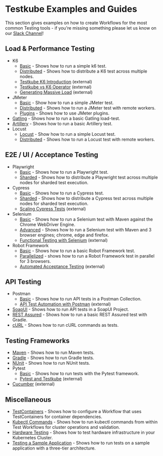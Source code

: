 # Testkube Examples and Guides

This section gives examples on how to create Workflows for the most common Testing tools - if you're missing
something please let us know on our [Slack Channel](https://bit.ly/testkube-slack)!

## Load & Performance Testing

- K6
  - [Basic](k6-basic) - Shows how to run a simple k6 test.
  - [Distributed](k6-distributed) - Shows how to distribute a K6 test across multiple nodes.
  - [Testkube K6 Introduction](https://testkube.io/blog/load-testing-in-kubernetes-with-k6-and-testkube) (external)
  - [Testkube vs K6 Operator](https://testkube.io/learn/comparing-the-k6-operator-vs-testkube-for-load-testing) (external)
  - [Generating Massive Load](https://testkube.io/learn/a-guide-to-scalable-and-heavy-load-testing-with-k6-and-testkube) (external)
- JMeter
  - [Basic](jmeter-basic) - Show how to run a simple JMeter test.
  - [Distributed](jmeter-distributed) - Shows how to run a JMeter test with remote workers.
  - [Plugins](jmeter-plugins) - Shows how to use JMeter plugins.
- [Gatling](gatling-basic) - Shows how to run a basic Gatling load-test.
- [Artillery](artillery-basic) - Shows how to run a basic Artillery test.
- Locust
  - [Locust](locust-basic) - Show how to run a simple Locust test.
  - [Distributed](locust-distributed) - Shows how to run a Locust test with remote workers.

## E2E / UI / Acceptance Testing

- Playwright
  - [Basic](playwright-basic) - Shows how to run a Playwright test.
  - [Sharded](playwright-sharded) - Shows how to distribute a Playwright test across multiple nodes for sharded test execution.
- Cypress
  - [Basic](cypress-basic) - Shows how to run a Cypress test.
  - [Sharded](cypress-sharded) - Shows how to distribute a Cypress test across multiple nodes for sharded test execution.
  - [Scaling Cypress Tests](https://testkube.io/learn/scaling-cypress-tests-parallelise-your-end-to-end-tests-with-testkube) (external)
- Selenium
  - [Basic](selenium-basic) - Shows how to run a Selenium test with Maven against the Chrome WebDriver Engine.
  - [Advanced](selenium-advanced) - Shows how to run a Selenium test with Maven and 3 browser engines; chrome, edge and firefox.
  - [Functional Testing with Selenium](https://testkube.io/learn/functional-testing-with-selenium-in-testkube) (external)
- Robot Framework
  - [Basic](robot-framework-basic) - Shows how to run a basic Robot Framework test.
  - [Parallelized](robot-framework-parallel) - shows how to run a Robot Framework test in parallel for 3 browsers.
  - [Automated Acceptance Testing](https://testkube.io/learn/automated-acceptance-testing-with-robot-framework-and-testkube) (external)

## API Testing

- Postman
  - [Basic](postman-basic) - Shows how to run API tests in a Postman Collection.
  - [API Test Automation with Postman](https://testkube.io/learn/functional-testing-with-selenium-in-testkube) (external)
- [SoapUI](soapui-basic) - Shows how to run API tests in a SoapUI Project.
- [REST Assured](rest-assured-basic) - Shows how to run a basic REST Assured test with Gradle.
- [cURL](curl-basic) - Shows how to run cURL commands as tests.

## Testing Frameworks

- [Maven](maven-basic) - Shows how to run Maven tests.
- [Gradle](gradle-basic) - Shows how to run Gradle tests.
- [NUnit](nunit-basic) - Shows how to run NUnit tests.
- Pytest
  - [Basic](pytest-basic) - Shows how to run tests with the Pytest framework.
  - [Pytest and Testkube](https://testkube.io/learn/testing-kubernetes-applications-with-pytest-and-testkube-a-complete-guide) (external)
- [Cucumber](https://testkube.io/learn/simplify-bdd-testing-for-distributed-java-applications-with-testkube) (external)

## Miscellaneous

- [TestContainers](test-containers-basic) - Shows how to configure a Workflow that uses TestContainers for container dependencies.
- [Kubectl Commands](kubectl-basic) - Shows how to run kubectl commands from within Test Workflows for cluster operations and validation.
- [Hardware Testing](https://testkube.io/blog/implementing-kubernetes-native-hardware-testing-with-testkube) - Shows how to test hardware infrastructure in your Kubernetes Cluster.
- [Testing a Sample Application](/articles/tutorial/example) - Shows how to run tests on a sample application with a three-tier architecture.
